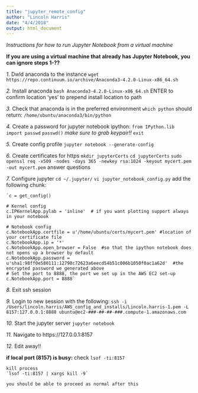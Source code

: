 ```yaml
---
title: "jupyter_remote_config"
author: "Lincoln Harris"
date: "4/4/2018"
output: html_document
---
```


*Instructions for how to run Jupyter Notebook from a virtual machine*  

**If you are using a virtual machine that already has Jupyter Notebook, you can ignore steps 1-??**

*1.* Dwld anaconda to the instance
	`wget https://repo.continuum.io/archive/Anaconda3-4.2.0-Linux-x86_64.sh` 

*2.* Install anaconda
	`bash Anaconda3-4.2.0-Linux-x86_64.sh`
	ENTER to confirm location
	'yes' to prepend install location to path

*3.* Check that anaconda is in the preferred environment
	`which python` should return: 
	`/home/ubuntu/anaconda3/bin/python`

*4.* Create a password for jupyter notebook
	ipython:
	`from IPython.lib import passwd`
	`passwd()`
	*make sure to grab keypair!!*
	`exit`

*5.* Create config profile
	`jupyter notebook --generate-config`

*6.* Create certificates for https
	`mkdir jupyterCerts`
	`cd jupyterCerts`
	`sudo openssl req -x509 -nodes -days 365 -newkey rsa:1024 -keyout mycert.pem -out mycert.pem`
	answer questions

*7.* Configure jupyter
	`cd ~/.jupyter/`
	`vi jupyter_notebook_config.py`
		add the following chunk: 

	`c = get_config()

	# Kernel config
	c.IPKernelApp.pylab = 'inline'  # if you want plotting support always in your notebook

	# Notebook config
	c.NotebookApp.certfile = u'/home/ubuntu/certs/mycert.pem' #location of your certificate file
	c.NotebookApp.ip = '*'
	c.NotebookApp.open_browser = False  #so that the ipython notebook does not opens up a browser by default
	c.NotebookApp.password = u'sha1:98ff0e580111:12798c72623a6eecd54b51c006b1050f0ac1a62d'  #the encrypted password we generated above
	# Set the port to 8888, the port we set up in the AWS EC2 set-up
	c.NotebookApp.port = 8888`

*8.* Exit ssh session

*9.* Login to new session with the following: 
	`ssh -i /Users/lincoln.harris/AWS_config_and_installs/Lincoln.harris-1.pem -L 8157:127.0.0.1:8888 ubuntu@ec2-###-##-##-###.compute-1.amazonaws.com`

*10.* Start the jupyter server
	`jupyter notebook`

*11.* Navigate to 
	https://127.0.0.1:8157

*12.* Edit away!!

**if local port (8157) is busy:** 
	check
	`lsof -ti:8157`

	kill process
	`lsof -ti:8157 | xargs kill -9`

	you should be able to proceed as normal after this 
